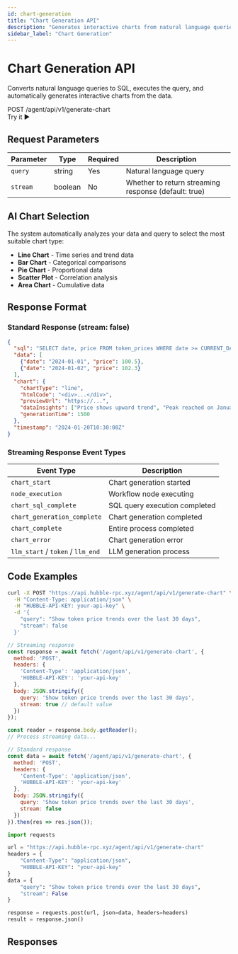 ```yaml
---
id: chart-generation
title: "Chart Generation API"
description: "Generates interactive charts from natural language queries"
sidebar_label: "Chart Generation"
---
```



# Chart Generation API

Converts natural language queries to SQL, executes the query, and automatically generates interactive charts from the data.

<div className="api-header">
  <div className="api-info">
    <span className="api-method">POST</span>
    <span className="api-path">/agent/api/v1/generate-chart</span>
  </div>
  <ApiPlaygroundButton 
    initialApi="text2sql" 
    initialEndpoint="generate-chart"
    className="api-try-button"
  >
    Try it ▶
  </ApiPlaygroundButton>
</div>

## Request Parameters

| Parameter | Type | Required | Description |
|-----------|------|----------|-------------|
| `query` | string | <span class="required">Yes</span> | Natural language query |
| `stream` | boolean | No | Whether to return streaming response (default: true) |

## AI Chart Selection

The system automatically analyzes your data and query to select the most suitable chart type:

- **Line Chart** - Time series and trend data
- **Bar Chart** - Categorical comparisons
- **Pie Chart** - Proportional data
- **Scatter Plot** - Correlation analysis
- **Area Chart** - Cumulative data

## Response Format

### Standard Response (stream: false)

```json
{
  "sql": "SELECT date, price FROM token_prices WHERE date >= CURRENT_DATE - INTERVAL '30 days'",
  "data": [
    {"date": "2024-01-01", "price": 100.5},
    {"date": "2024-01-02", "price": 102.3}
  ],
  "chart": {
    "chartType": "line",
    "htmlCode": "<div>...</div>",
    "previewUrl": "https://...",
    "dataInsights": ["Price shows upward trend", "Peak reached on January 15th"],
    "generationTime": 1500
  },
  "timestamp": "2024-01-20T10:30:00Z"
}
```

### Streaming Response Event Types

| Event Type | Description |
|------------|-------------|
| `chart_start` | Chart generation started |
| `node_execution` | Workflow node executing |
| `chart_sql_complete` | SQL query execution completed |
| `chart_generation_complete` | Chart generation completed |
| `chart_complete` | Entire process completed |
| `chart_error` | Chart generation error |
| `llm_start` / `token` / `llm_end` | LLM generation process |


## Code Examples

<Tabs>
  <TabItem value="curl" label="cURL">

```bash
curl -X POST "https://api.hubble-rpc.xyz/agent/api/v1/generate-chart" \
  -H "Content-Type: application/json" \
  -H "HUBBLE-API-KEY: your-api-key" \
  -d '{
    "query": "Show token price trends over the last 30 days",
    "stream": false
  }'
```

  </TabItem>
  <TabItem value="javascript" label="JavaScript">

```javascript
// Streaming response
const response = await fetch('/agent/api/v1/generate-chart', {
  method: 'POST',
  headers: { 
    'Content-Type': 'application/json',
    'HUBBLE-API-KEY': 'your-api-key'
  },
  body: JSON.stringify({ 
    query: 'Show token price trends over the last 30 days',
    stream: true // default value
  })
});

const reader = response.body.getReader();
// Process streaming data...

// Standard response
const data = await fetch('/agent/api/v1/generate-chart', {
  method: 'POST',
  headers: { 
    'Content-Type': 'application/json',
    'HUBBLE-API-KEY': 'your-api-key'
  },
  body: JSON.stringify({ 
    query: 'Show token price trends over the last 30 days',
    stream: false
  })
}).then(res => res.json());
```

  </TabItem>
  <TabItem value="python" label="Python">

```python
import requests

url = "https://api.hubble-rpc.xyz/agent/api/v1/generate-chart"
headers = {
    "Content-Type": "application/json",
    "HUBBLE-API-KEY": "your-api-key"
}
data = {
    "query": "Show token price trends over the last 30 days",
    "stream": False
}

response = requests.post(url, json=data, headers=headers)
result = response.json()
```

  </TabItem>
</Tabs>


## Responses

<ResponseTabs apiId="text2sql" endpointId="generate-chart" />
